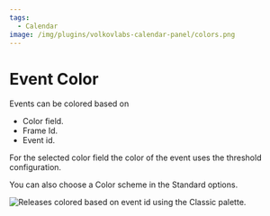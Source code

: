 ```yaml
---
tags:
  - Calendar
image: /img/plugins/volkovlabs-calendar-panel/colors.png
---
```



# Event Color

Events can be colored based on

- Color field.
- Frame Id.
- Event id.

For the selected color field the color of the event uses the threshold configuration.

You can also choose a Color scheme in the Standard options.

<Image
  title="Releases colored based on event id using the Classic palette."
  src="/img/plugins/volkovlabs-calendar-panel/colors.png"
/>
